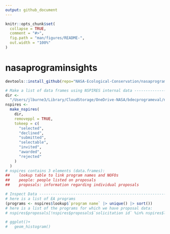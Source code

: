 ```yaml
---
output: github_document
---
```


<!-- README.md is generated from README.Rmd. Please edit that file -->

```r
knitr::opts_chunk$set(
  collapse = TRUE,
  comment = "#>",
  fig.path = "man/figures/README-",
  out.width = "100%"
)
```

# nasaprograminsights

```r
devtools::install_github(repo="NASA-Ecological-Conservation/nasaprograminsights", dependencies = FALSE, quiet = TRUE)
```

```r
# Make a list of data frames using NSPIRES internal data ---------------------------------------------------------------
dir <-
  "/Users/jlburne3/Library/CloudStorage/OneDrive-NASA/bdecprogrameval/nspires-data/" # where is the internal data stored
nspires <-
  make_nspires(
    dir,
    removeppl = TRUE,
    tokeep = c(
      "selected",
      "declined",
      "submitted",
      "selectable",
      "invited",
      "awarded",
      "rejected"
    )
  )
# nspires contains 3 elements (data.frames):
##    lookup table to link program names and NOFOs
##    people: people listed on proposals
##    proposals: information regarding individual proposals
```

```r
# Inspect Data ------------------------------------------------------------
# here is a list of EA programs
(programs <- nspires$lookup$`program name` |> unique() |> sort())
# here is a list of the programs for which we have proposal data:
# nspires$proposals[!nspires$proposals$`solicitation id` %in% nspires$lookup$`solciitation id`,] 
```
  
```r

# ggplot()+
#   geom_histogram()

```
